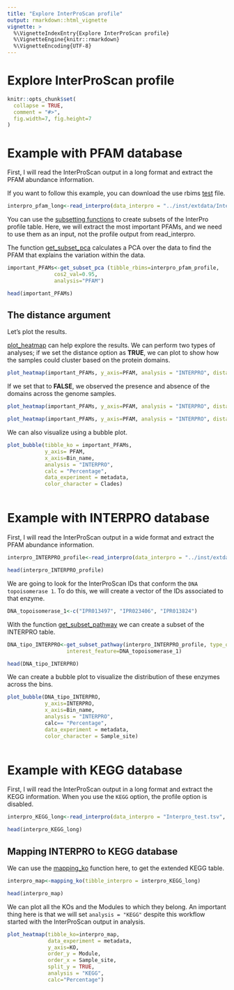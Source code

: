 ```yaml
---
title: "Explore InterProScan profile"
output: rmarkdown::html_vignette
vignette: >
  %\VignetteIndexEntry{Explore InterProScan profile}
  %\VignetteEngine{knitr::rmarkdown}
  %\VignetteEncoding{UTF-8}
---
```


# Explore InterProScan profile

```r
knitr::opts_chunk$set(
  collapse = TRUE,
  comment = "#>",
  fig.width=7, fig.height=7
)
```



# Example with PFAM database

First, I will read the InterProScan output in a long format and extract the PFAM abundance information.

If you want to follow this example, you can download the use rbims [test](https://github.com/mirnavazquez/RbiMs/blob/main/inst/extdata/Interpro_test.tsv) file. 

```r
interpro_pfam_long<-read_interpro(data_interpro = "../inst/extdata/Interpro_test.tsv", database="Pfam", profile = F)
```

You can use the [subsetting functions](https://mirnavazquez.github.io/RbiMs/articles/Explore_KEGG_profile.html#metabolism-subsetting-1) to create subsets of the InterPro profile table. Here, we will extract the most important PFAMs, and we need to use them as an input, not the profile output from read_interpro. 

The function [get_subset_pca](https://mirnavazquez.github.io/RbiMs/reference/get_subset_pca.html) calculates a PCA over the data to find the PFAM that explains the variation within the data.

```r
important_PFAMs<-get_subset_pca (tibble_rbims=interpro_pfam_profile, 
               cos2_val=0.95,
               analysis="PFAM")
```

```r
head(important_PFAMs)
```

## The distance argument

Let's plot the results.

[plot_heatmap](https://mirnavazquez.github.io/RbiMs/reference/plot_heatmap.html) can help explore the results. We can perform two types of analyses; if we set the distance option as **TRUE**, we can plot to show how the samples could cluster based on the protein domains.

```r
plot_heatmap(important_PFAMs, y_axis=PFAM, analysis = "INTERPRO", distance = T)
```

If we set that to **FALSE**, we observed the presence and absence of the domains across the genome samples.

```r
plot_heatmap(important_PFAMs, y_axis=PFAM, analysis = "INTERPRO", distance = F)
```


```r
plot_heatmap(important_PFAMs, y_axis=PFAM, analysis = "INTERPRO", distance = F)
```

We can also visualize using a bubble plot. 

```r
plot_bubble(tibble_ko = important_PFAMs, 
            y_axis= PFAM, 
            x_axis=Bin_name, 
            analysis = "INTERPRO", 
            calc = "Percentage",
            data_experiment = metadata, 
            color_character = Clades)



```

# Example with INTERPRO database

First, I will read the InterProScan output in a wide format and extract the PFAM abundance information.

```r
interpro_INTERPRO_profile<-read_interpro(data_interpro = "../inst/extdata/Interpro_test.tsv", database="INTERPRO", profile = F)
```


```r
head(interpro_INTERPRO_profile)
```

We are going to look for the InterProScan IDs that conform the `DNA topoisomerase 1`. To do this, we will create a vector of the IDs associated to that enzyme.

```r
DNA_topoisomerase_1<-c("IPR013497", "IPR023406", "IPR013824")
```

With the function [get_subset_pathway](https://mirnavazquez.github.io/RbiMs/reference/get_subset_pathway.html) we can create a subset of the INTERPRO table.

```r
DNA_tipo_INTERPRO<-get_subset_pathway(interpro_INTERPRO_profile, type_of_interest_feature=INTERPRO,
                   interest_feature=DNA_topoisomerase_1)
```

```r
head(DNA_tipo_INTERPRO)
```

We can create a bubble plot to visualize the distribution of these enzymes across the bins.

```r
plot_bubble(DNA_tipo_INTERPRO, 
            y_axis=INTERPRO,
            x_axis=Bin_name,
            analysis = "INTERPRO", 
            calc== "Percentage",
            data_experiment = metadata, 
            color_character = Sample_site)



```

# Example with KEGG database

First, I will read the InterProScan output in a long format and extract the KEGG information. When you use the `KEGG` option, the profile option is disabled. 

```r
interpro_KEGG_long<-read_interpro(data_interpro = "Interpro_test.tsv", database="KEGG")
```

```r
head(interpro_KEGG_long)
```

## Mapping INTERPRO to KEGG database

We can use the [mapping_ko](https://mirnavazquez.github.io/RbiMs/reference/mapping_ko.html) function here, to get the extended KEGG table.

```r
interpro_map<-mapping_ko(tibble_interpro = interpro_KEGG_long)
```


```r
head(interpro_map)
```

We can plot all the KOs and the Modules to which they belong. An important thing here is that we will set `analysis = "KEGG"` despite this workflow started with the InterProScan output in analysis. 

```r
plot_heatmap(tibble_ko=interpro_map,
             data_experiment = metadata,
             y_axis=KO,
             order_y = Module,
             order_x = Sample_site,
             split_y = TRUE,
             analysis = "KEGG",
             calc="Percentage")
```












